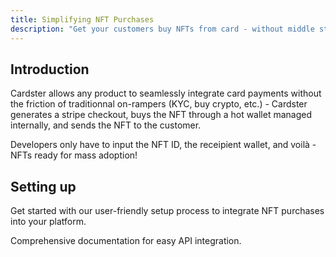 ```yaml
---
title: Simplifying NFT Purchases
description: "Get your customers buy NFTs from card - without middle step."
---
```


## Introduction

Cardster allows any product to seamlessly integrate card payments without the friction of traditionnal on-rampers (KYC, buy crypto, etc.) - Cardster generates a stripe checkout, buys the NFT through a hot wallet managed internally, and sends the NFT to the customer.

Developers only have to input the NFT ID, the receipient wallet, and voilà - NFTs ready for mass adoption!

## Setting up

Get started with our user-friendly setup process to integrate NFT purchases into your platform.

<Card title="API Endpoint" icon="code" href="api-reference/introduction">
  Comprehensive documentation for easy API integration.
</Card>
